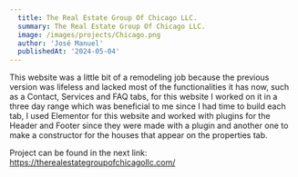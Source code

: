 ```yaml
---
  title: The Real Estate Group Of Chicago LLC.
  summary: The Real Estate Group Of Chicago LLC.
  image: /images/projects/Chicago.png
  author: 'José Manuel'
  publishedAt: '2024-05-04'
---
```


This website was a little bit of a remodeling job because the previous version was lifeless and lacked most of the functionalities it has now, such as a Contact, Services and FAQ tabs, for this website I worked on it in a three day range which was beneficial to me since I had time to build each tab, I used Elementor for this website and worked with plugins for the Header and Footer since they were made with a plugin and another one to make a constructor for the houses that appear on the properties tab.


Project can be found in the next link: https://therealestategroupofchicagollc.com/
